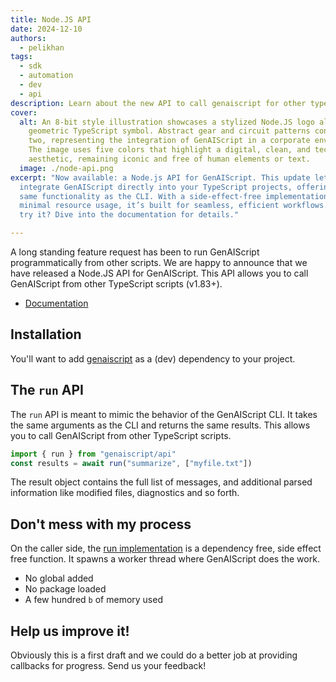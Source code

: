 ```yaml
---
title: Node.JS API
date: 2024-12-10
authors:
  - pelikhan
tags:
  - sdk
  - automation
  - dev
  - api
description: Learn about the new API to call genaiscript for other typescript scripts.
cover:
  alt: An 8-bit style illustration showcases a stylized Node.JS logo alongside a
    geometric TypeScript symbol. Abstract gear and circuit patterns connect the
    two, representing the integration of GenAIScript in a corporate environment.
    The image uses five colors that highlight a digital, clean, and tech-focused
    aesthetic, remaining iconic and free of human elements or text.
  image: ./node-api.png
excerpt: "Now available: a Node.js API for GenAIScript. This update lets you
  integrate GenAIScript directly into your TypeScript projects, offering the
  same functionality as the CLI. With a side-effect-free implementation and
  minimal resource usage, it’s built for seamless, efficient workflows. Ready to
  try it? Dive into the documentation for details."

---
```



A long standing feature request has been to run GenAIScript programmatically from other scripts. We are happy to announce that we have released a Node.JS API for GenAIScript. This API allows you to call GenAIScript from other TypeScript scripts (v1.83+).

- [Documentation](https://microsoft.github.io/genaiscript/reference/api/)

## Installation

You'll want to add [genaiscript](https://www.npmjs.com/package/genaiscript) as a (dev) dependency to your project.

<PackageManagers pkg="genaiscript" dev />

## The `run` API

The `run` API is meant to mimic the behavior of the GenAIScript CLI. It takes the same arguments as the CLI and returns the same results. This allows you to call GenAIScript from other TypeScript scripts.

```js
import { run } from "genaiscript/api"
const results = await run("summarize", ["myfile.txt"])
```

The result object contains the full list of messages, and additional parsed information like modified files, diagnostics and so forth.

## Don't mess with my process

On the caller side, the [run implementation](https://github.com/microsoft/genaiscript/blob/main/packages/cli/src/api.ts) is a dependency free, side effect free function. It spawns a worker thread where GenAIScript does the work.

- No global added
- No package loaded
- A few hundred `b` of memory used

## Help us improve it!

Obviously this is a first draft and we could do a better job at providing callbacks for progress. Send us your feedback!
